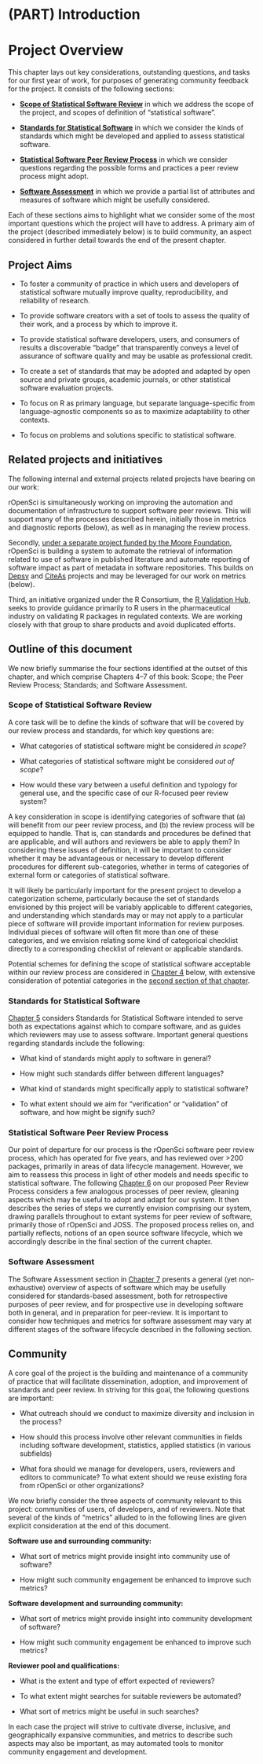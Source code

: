 #  (PART) Introduction {-}

#  Project Overview {#overview}

This chapter lays out key considerations, outstanding
questions, and tasks for our first year of work, for purposes of generating
community feedback for the project. It consists of the following sections:

-   **[Scope of Statistical Software Review](#scope)** in which we address the
    scope of the project, and scopes of definition of "statistical software".

-   **[Standards for Statistical Software](#standards)** in which we consider the kinds of
    standards which might be developed and applied to assess statistical
    software.

-   **[Statistical Software Peer Review Process](#process)** in which we
    consider questions regarding the possible forms and practices a peer review
    process might adopt.

-   **[Software Assessment](#assessment)** in which we provide a partial list
    of attributes and measures of software which might be usefully considered.

Each of these sections aims to highlight what we consider some of the most
important questions which the project will have to address. A primary aim of
the project (described immediately below) is to build community, an aspect
considered in further detail towards the end of the present chapter.

<!--
The central questions which emerge from this document are given in condensed
form in an accompanying document which may be used to structure and enable
explicit feedback on the above aspects of the project.
-->

## Project Aims

-   To foster a community of practice in which users and developers of
    statistical software mutually improve quality, reproducibility, and
    reliability of research.

-   To provide software creators with a set of tools to assess the quality of
    their work, and a process by which to improve it.

-   To provide statistical software developers, users, and consumers of results
    a discoverable "badge" that transparently conveys a level of assurance of
    software quality and may be usable as professional credit.

-   To create a set of standards that may be adopted and adapted by open source
    and private groups, academic journals, or other statistical software
    evaluation projects.

-   To focus on R as primary language, but separate language-specific from
    language-agnostic components so as to maximize adaptability to other
    contexts.

-   To focus on problems and solutions specific to statistical software.

## Related projects and initiatives


The following internal and external projects related projects have bearing on
our work:

rOpenSci is simultaneously working on improving the automation and documentation
of infrastructure to support software peer reviews. This will support many of
the processes described herein, initially those in metrics and diagnostic
reports (below), as well as in managing the review process.

Secondly, [under a separate project funded by the Moore
Foundation](https://ropensci.org/blog/2019/11/06/scientific-package-ecosystem/),
rOpenSci is building a system to automate the retrieval of information related
to use of software in published literature and automate reporting of software
impact as part of metadata in software repositories. This builds on
[Depsy](http://depsy.org/) and [CiteAs](http://citeas.org/about) projects and
may be leveraged for our work on metrics (below).

Third, an initiative organized under the R Consortium, the [R Validation
Hub](https://www.pharmar.org/), seeks to provide guidance primarily to R users
in the pharmaceutical industry on validating R packages in regulated contexts.
We are working closely with that group to share products and avoid duplicated
efforts.

## Outline of this document

We now briefly summarise the four sections identified at the outset of this
chapter, and which comprise Chapters 4--7 of this book: Scope; the Peer Review
Process; Standards; and Software Assessment.

### Scope of Statistical Software Review

A core task will be to define the kinds of software that will be covered by our
review process and standards, for which key questions are:

-   What categories of statistical software might be considered *in scope*?

-   What categories of statistical software might be considered *out of scope*?

-   How would these vary between a useful definition and typology for general
    use, and the specific case of our R-focused peer review system?

A key consideration in scope is identifying categories of software that (a) will
benefit from our peer review process, and (b) the review process will be
equipped to handle. That is, can standards and procedures be defined that are
applicable, and will authors and reviewers be able to apply them? In considering
these issues of definition, it will be important to consider whether it may be
advantageous or necessary to develop different procedures for different
sub-categories, whether in terms of categories of external form or categories of
statistical software.

It will likely be particularly important for the present project to develop
a categorization scheme, particularly because the set of standards envisioned
by this project will be variably applicable to different categories, and
understanding which standards may or may not apply to a particular piece of
software will provide important information for review purposes. Individual
pieces of software will often fit more than one of these categories, and we
envision relating some kind of categorical checklist directly to
a corresponding checklist of relevant or applicable standards.

Potential schemes for defining the scope of statistical software acceptable
within our review process are considered in [Chapter 4](#scope) below, with
extensive consideration of potential categories in the [second section of that
chapter](#scope-categories).


### Standards for Statistical Software

[Chapter 5](#standards) considers Standards for Statistical Software intended
to serve both as expectations against which to compare software, and as guides
which reviewers may use to assess software. Important general questions
regarding standards include the following:

-   What kind of standards might apply to software in general?

-   How might such standards differ between different languages?

-   What kind of standards might specifically apply to statistical software?

-   To what extent should we aim for "verification" or "validation" of
    software, and how might be signify such?

### Statistical Software Peer Review Process

Our point of departure for our process is the rOpenSci software peer review
process, which has operated for five years, and has reviewed over >200
packages, primarily in areas of data lifecycle management. However, we aim to
reassess this process in light of other models and needs specific to
statistical software. The following [Chapter 6](#process) on our proposed Peer
Review Process considers a few analogous processes of peer review, gleaning
aspects which may be useful to adopt and adapt for our system. It then
describes the series of steps we currently envision comprising our system,
drawing parallels throughout to extant systems for peer review of software,
primarily those of rOpenSci and JOSS. The proposed process relies on, and
partially reflects, notions of an open source software lifecycle, which we
accordingly describe in the final section of the current chapter.

### Software Assessment

The Software Assessment section in [Chapter 7](#assessment) presents a general
(yet non-exhaustive) overview of aspects of software which may be usefully
considered for standards-based assessment, both for retrospective purposes of
peer review, and for prospective use in developing software both in general,
and in preparation for peer-review. It is important to consider how techniques
and metrics for software assessment may vary at different stages of the
software lifecycle described in the following section.


## Community

A core goal of the project is the building and maintenance of a community of
practice that will facilitate dissemination, adoption, and improvement of
standards and peer review. In striving for this goal, the following questions
are important:

-   What outreach should we conduct to maximize diversity and inclusion in the
    process?

-   How should this process involve other relevant communities in fields
    including software development, statistics, applied statistics (in various
    subfields)

-   What fora should we manage for developers, users, reviewers and editors to
    communicate? To what extent should we reuse existing fora from rOpenSci or
    other organizations?

We now briefly consider the three aspects of community relevant to this project:
communities of users, of developers, and of reviewers. Note that several of the
kinds of "metrics" alluded to in the following lines are given explicit
consideration at the end of this document.

**Software use and surrounding community:**

-   What sort of metrics might provide insight into community use of software?

-   How might such community engagement be enhanced to improve such metrics?

**Software development and surrounding community:**

-   What sort of metrics might provide insight into community development of
    software?

-   How might such community engagement be enhanced to improve such metrics?

**Reviewer pool and qualifications:**

-   What is the extent and type of effort expected of reviewers?

-   To what extent might searches for suitable reviewers be automated?

-   What sort of metrics might be useful in such searches?

In each case the project will strive to cultivate diverse, inclusive, and
geographically expansive communities, and metrics to describe such aspects may
also be important, as may automated tools to monitor community engagement and
development.
